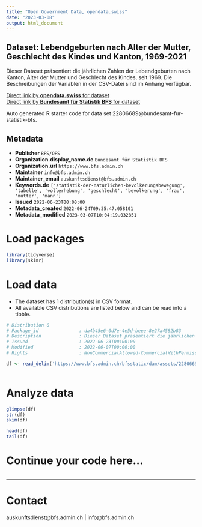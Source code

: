 ```yaml
---
title: "Open Government Data, opendata.swiss"
date: "2023-03-08"
output: html_document
---
```


## Dataset: Lebendgeburten nach Alter der Mutter, Geschlecht des Kindes und Kanton, 1969-2021

Dieser Dataset präsentiert die jährlichen Zahlen der Lebendgeburten nach Kanton, Alter der Mutter und Geschlecht des Kindes, seit 1969. Die Beschreibungen der Variablen in der CSV-Datei sind im Anhang verfügbar.

[Direct link by **opendata.swiss** for dataset](https://opendata.swiss/de/dataset/lebendgeburten-nach-alter-der-mutter-geschlecht-des-kindes-und-kanton-1969-2021)<br>
[Direct link by **Bundesamt für Statistik BFS** for dataset](https://www.bfs.admin.ch/asset/de/ts-x-01.04.01.01)

Auto generated R starter code for data set 22806689@bundesamt-fur-statistik-bfs.

## Metadata

- **Publisher** `BFS/OFS`
- **Organization.display_name.de** `Bundesamt für Statistik BFS`
- **Organization.url** `https://www.bfs.admin.ch`
- **Maintainer** `info@bfs.admin.ch`
- **Maintainer_email** `auskunftsdienst@bfs.admin.ch`
- **Keywords.de** `['statistik-der-naturlichen-bevolkerungsbewegung', 'tabelle', 'vollerhebung', 'geschlecht', 'bevolkerung', 'frau', 'mutter', 'mann']`
- **Issued** `2022-06-23T00:00:00`
- **Metadata_created** `2022-06-24T09:35:47.058101`
- **Metadata_modified** `2023-03-07T10:04:19.032851`


# Load packages

```r

library(tidyverse)
library(skimr)

```

# Load data

-   The dataset has 1 distribution(s) in CSV format.
-   All available CSV distributions are listed below and can be read into a tibble.

```r

# Distribution 0
# Package_id               : da4b45e6-0d7e-4e5d-beee-8e27a4582b83
# Description              : Dieser Dataset präsentiert die jährlichen Zahlen der Lebendgeburten nach Kanton, Alter der Mutter und Geschlecht des Kindes, seit 1969. Die Beschreibungen der Variablen in der CSV-Datei sind im Anhang verfügbar.
# Issued                   : 2022-06-23T00:00:00
# Modified                 : 2022-06-07T00:00:00
# Rights                   : NonCommercialAllowed-CommercialWithPermission-ReferenceRequired

df <- read_delim('https://www.bfs.admin.ch/bfsstatic/dam/assets/22806695/master')



```

# Analyze data

```r

glimpse(df)
str(df)
skim(df)

head(df)
tail(df)

```

# Continue your code here...

```r

```

------------------------------------------------------------------------

# Contact

auskunftsdienst@bfs.admin.ch | info@bfs.admin.ch
